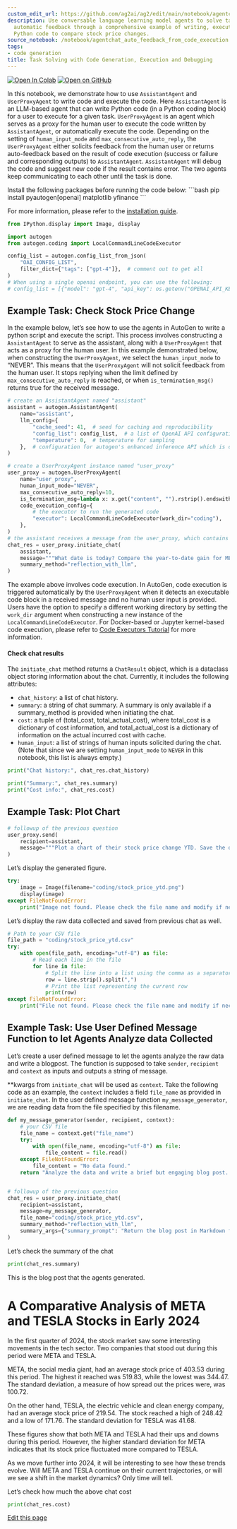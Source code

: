 ```yaml
---
custom_edit_url: https://github.com/ag2ai/ag2/edit/main/notebook/agentchat_auto_feedback_from_code_execution.ipynb
description: Use conversable language learning model agents to solve tasks and provide
  automatic feedback through a comprehensive example of writing, executing, and debugging
  Python code to compare stock price changes.
source_notebook: /notebook/agentchat_auto_feedback_from_code_execution.ipynb
tags:
- code generation
title: Task Solving with Code Generation, Execution and Debugging
---
```


<a href="https://colab.research.google.com/github/ag2ai/ag2/blob/main/notebook/agentchat_auto_feedback_from_code_execution.ipynb" class="colab-badge" target="_blank"><img noZoom src="https://colab.research.google.com/assets/colab-badge.svg" alt="Open In Colab" /></a>
<a href="https://github.com/ag2ai/ag2/blob/main/notebook/agentchat_auto_feedback_from_code_execution.ipynb" class="github-badge" target="_blank"><img noZoom src="https://img.shields.io/badge/Open%20on%20GitHub-grey?logo=github" alt="Open on GitHub" /></a>




In this notebook, we demonstrate how to use `AssistantAgent` and
`UserProxyAgent` to write code and execute the code. Here
`AssistantAgent` is an LLM-based agent that can write Python code (in a
Python coding block) for a user to execute for a given task.
`UserProxyAgent` is an agent which serves as a proxy for the human user
to execute the code written by `AssistantAgent`, or automatically
execute the code. Depending on the setting of `human_input_mode` and
`max_consecutive_auto_reply`, the `UserProxyAgent` either solicits
feedback from the human user or returns auto-feedback based on the
result of code execution (success or failure and corresponding outputs)
to `AssistantAgent`. `AssistantAgent` will debug the code and suggest
new code if the result contains error. The two agents keep communicating
to each other until the task is done.


<div class="info Requirements">
<Info>
Install the following packages before running the code below:
```bash
pip install pyautogen[openai] matplotlib yfinance
```

For more information, please refer to the [installation guide](/docs/user-guide/basic-concepts/installing-ag2).
</Info>
</div>


```python
from IPython.display import Image, display

import autogen
from autogen.coding import LocalCommandLineCodeExecutor

config_list = autogen.config_list_from_json(
    "OAI_CONFIG_LIST",
    filter_dict={"tags": ["gpt-4"]},  # comment out to get all
)
# When using a single openai endpoint, you can use the following:
# config_list = [{"model": "gpt-4", "api_key": os.getenv("OPENAI_API_KEY")}]
```

## Example Task: Check Stock Price Change

In the example below, let’s see how to use the agents in AutoGen to
write a python script and execute the script. This process involves
constructing a `AssistantAgent` to serve as the assistant, along with a
`UserProxyAgent` that acts as a proxy for the human user. In this
example demonstrated below, when constructing the `UserProxyAgent`, we
select the `human_input_mode` to “NEVER”. This means that the
`UserProxyAgent` will not solicit feedback from the human user. It stops
replying when the limit defined by `max_consecutive_auto_reply` is
reached, or when `is_termination_msg()` returns true for the received
message.

```python
# create an AssistantAgent named "assistant"
assistant = autogen.AssistantAgent(
    name="assistant",
    llm_config={
        "cache_seed": 41,  # seed for caching and reproducibility
        "config_list": config_list,  # a list of OpenAI API configurations
        "temperature": 0,  # temperature for sampling
    },  # configuration for autogen's enhanced inference API which is compatible with OpenAI API
)

# create a UserProxyAgent instance named "user_proxy"
user_proxy = autogen.UserProxyAgent(
    name="user_proxy",
    human_input_mode="NEVER",
    max_consecutive_auto_reply=10,
    is_termination_msg=lambda x: x.get("content", "").rstrip().endswith("TERMINATE"),
    code_execution_config={
        # the executor to run the generated code
        "executor": LocalCommandLineCodeExecutor(work_dir="coding"),
    },
)
# the assistant receives a message from the user_proxy, which contains the task description
chat_res = user_proxy.initiate_chat(
    assistant,
    message="""What date is today? Compare the year-to-date gain for META and TESLA.""",
    summary_method="reflection_with_llm",
)
```

The example above involves code execution. In AutoGen, code execution is
triggered automatically by the `UserProxyAgent` when it detects an
executable code block in a received message and no human user input is
provided. Users have the option to specify a different working directory
by setting the `work_dir` argument when constructing a new instance of
the `LocalCommandLineCodeExecutor`. For Docker-based or Jupyter
kernel-based code execution, please refer to [Code Executors
Tutorial](../../../../docs/user-guide/advanced-concepts/code-execution)
for more information.

#### Check chat results

The `initiate_chat` method returns a `ChatResult` object, which is a
dataclass object storing information about the chat. Currently, it
includes the following attributes:

-   `chat_history`: a list of chat history.
-   `summary`: a string of chat summary. A summary is only available if
    a summary_method is provided when initiating the chat.
-   `cost`: a tuple of (total_cost, total_actual_cost), where total_cost
    is a dictionary of cost information, and total_actual_cost is a
    dictionary of information on the actual incurred cost with cache.
-   `human_input`: a list of strings of human inputs solicited during
    the chat. (Note that since we are setting `human_input_mode` to
    `NEVER` in this notebook, this list is always empty.)

```python
print("Chat history:", chat_res.chat_history)

print("Summary:", chat_res.summary)
print("Cost info:", chat_res.cost)
```

## Example Task: Plot Chart

```python
# followup of the previous question
user_proxy.send(
    recipient=assistant,
    message="""Plot a chart of their stock price change YTD. Save the data to stock_price_ytd.csv, and save the plot to stock_price_ytd.png.""",
)
```

Let’s display the generated figure.

```python
try:
    image = Image(filename="coding/stock_price_ytd.png")
    display(image)
except FileNotFoundError:
    print("Image not found. Please check the file name and modify if necessary.")
```

Let’s display the raw data collected and saved from previous chat as
well.

```python
# Path to your CSV file
file_path = "coding/stock_price_ytd.csv"
try:
    with open(file_path, encoding="utf-8") as file:
        # Read each line in the file
        for line in file:
            # Split the line into a list using the comma as a separator
            row = line.strip().split(",")
            # Print the list representing the current row
            print(row)
except FileNotFoundError:
    print("File not found. Please check the file name and modify if necessary.")
```

## Example Task: Use User Defined Message Function to let Agents Analyze data Collected

Let’s create a user defined message to let the agents analyze the raw
data and write a blogpost. The function is supposed to take `sender`,
`recipient` and `context` as inputs and outputs a string of message.

\*\*kwargs from `initiate_chat` will be used as `context`. Take the
following code as an example, the `context` includes a field `file_name`
as provided in `initiate_chat`. In the user defined message function
`my_message_generator`, we are reading data from the file specified by
this filename.

```python
def my_message_generator(sender, recipient, context):
    # your CSV file
    file_name = context.get("file_name")
    try:
        with open(file_name, encoding="utf-8") as file:
            file_content = file.read()
    except FileNotFoundError:
        file_content = "No data found."
    return "Analyze the data and write a brief but engaging blog post. \n Data: \n" + file_content


# followup of the previous question
chat_res = user_proxy.initiate_chat(
    recipient=assistant,
    message=my_message_generator,
    file_name="coding/stock_price_ytd.csv",
    summary_method="reflection_with_llm",
    summary_args={"summary_prompt": "Return the blog post in Markdown format."},
)
```

Let’s check the summary of the chat

```python
print(chat_res.summary)
```

This is the blog post that the agents generated.

# A Comparative Analysis of META and TESLA Stocks in Early 2024

In the first quarter of 2024, the stock market saw some interesting
movements in the tech sector. Two companies that stood out during this
period were META and TESLA.

META, the social media giant, had an average stock price of 403.53
during this period. The highest it reached was 519.83, while the lowest
was 344.47. The standard deviation, a measure of how spread out the
prices were, was 100.72.

On the other hand, TESLA, the electric vehicle and clean energy company,
had an average stock price of 219.54. The stock reached a high of 248.42
and a low of 171.76. The standard deviation for TESLA was 41.68.

These figures show that both META and TESLA had their ups and downs
during this period. However, the higher standard deviation for META
indicates that its stock price fluctuated more compared to TESLA.

As we move further into 2024, it will be interesting to see how these
trends evolve. Will META and TESLA continue on their current
trajectories, or will we see a shift in the market dynamics? Only time
will tell.

Let’s check how much the above chat cost

```python
print(chat_res.cost)
```

<div className="edit-url-container">
    <a className="edit-url" href="https://github.com/ag2ai/ag2/edit/main/notebook/agentchat_auto_feedback_from_code_execution.ipynb" target='_blank'><Icon icon="pen" iconType="solid" size="13px"/> Edit this page</a>
</div>
